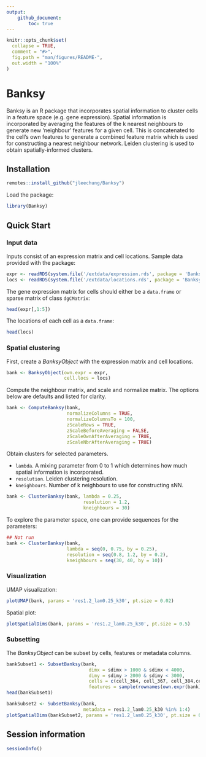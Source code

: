 ```yaml
---
output: 
    github_document:
        toc: true
---
```


<!-- README.md is generated from README.Rmd. Please edit that file -->

```r
knitr::opts_chunk$set(
  collapse = TRUE,
  comment = "#>",
  fig.path = "man/figures/README-",
  out.width = "100%"
)
```
# Banksy

<!-- badges: start -->
<!-- badges: end -->

Banksy is an R package that incorporates spatial information to cluster cells 
in a feature space (e.g. gene expression). Spatial information is incorporated 
by averaging the features of the k nearest neighbours to generate new 
'neighbour' features for a given cell. This is concatenated to the cell's own 
features to generate a combined feature matrix which is used for constructing a 
nearest neighbour network. Leiden clustering is used to obtain 
spatially-informed clusters.

## Installation

```r
remotes::install_github("jleechung/Banksy")
```

Load the package:
```r
library(Banksy)
```

## Quick Start

### Input data

Inputs consist of an expression matrix and cell locations. Sample data provided
with the package:
```r
expr <- readRDS(system.file('/extdata/expression.rds', package = 'Banksy'))
locs <- readRDS(system.file('/extdata/locations.rds', package = 'Banksy'))
```

The gene expression matrix for cells should either be a `data.frame` or sparse 
matrix of class `dgCMatrix`:
```r
head(expr[,1:5])
```

The locations of each cell as a `data.frame`:
```r
head(locs)
```

### Spatial clustering

First, create a *BanksyObject* with the expression matrix and cell locations.
```r
bank <- BanksyObject(own.expr = expr,
                     cell.locs = locs)
```

Compute the neighbour matrix, and scale and normalize matrix. The options below
are defaults and listed for clarity.
```r
bank <- ComputeBanksy(bank,
                      normalizeColumns = TRUE,
                      normalizeColumnsTo = 100,
                      zScaleRows = TRUE,
                      zScaleBeforeAveraging = FALSE,
                      zScaleOwnAfterAveraging = TRUE,
                      zScaleNbrAfterAveraging = TRUE)
```

Obtain clusters for selected parameters.

- `lambda`. A mixing parameter from 0 to 1 which determines how much spatial 
   information is incorporated.  
- `resolution`. Leiden clustering resolution.  
- `kneighbours`. Number of k neighbours to use for constructing sNN.
```r
bank <- ClusterBanksy(bank, lambda = 0.25,
                            resolution = 1.2,
                            kneighbours = 30)
```

To explore the parameter space, one can provide sequences for the parameters:
```r
## Not run
bank <- ClusterBanksy(bank, 
                      lambda = seq(0, 0.75, by = 0.25),
                      resolution = seq(0.8, 1.2, by = 0.2),
                      kneighbours = seq(30, 40, by = 10))
```

### Visualization

UMAP visualization:
```r
plotUMAP(bank, params = 'res1.2_lam0.25_k30', pt.size = 0.02)
```

Spatial plot:
```r
plotSpatialDims(bank, params = 'res1.2_lam0.25_k30', pt.size = 0.5)
```

### Subsetting

The *BanksyObject* can be subset by cells, features or metadata columns.
```r
bankSubset1 <- SubsetBanksy(bank,
                              dimx = sdimx > 1000 & sdimx < 4000,
                              dimy = sdimy > 2000 & sdimy < 3000,
                              cells = c(cell_364, cell_367, cell_384,cell_389),
                              features = sample(rownames(own.expr(bank)), 10))
head(bankSubset1)
```

```r
bankSubset2 <- SubsetBanksy(bank,
                            metadata = res1.2_lam0.25_k30 %in% 1:4)
plotSpatialDims(bankSubset2, params = 'res1.2_lam0.25_k30', pt.size = 0.5)
```

## Session information
```r
sessionInfo()
```


